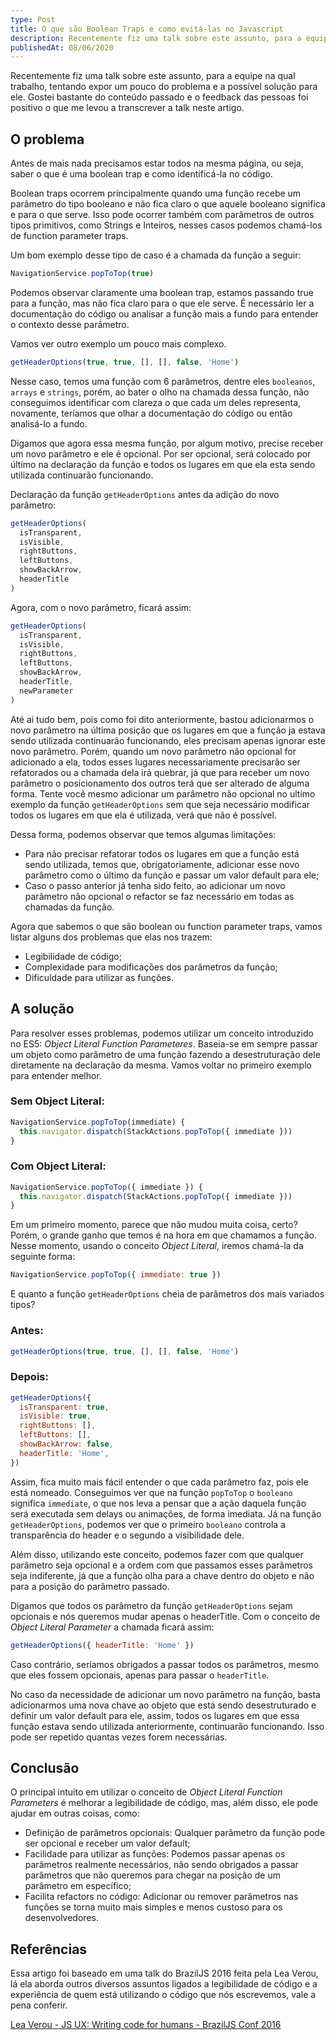 ```yaml
---
type: Post
title: O que são Boolean Traps e como evitá-las no Javascript
description: Recentemente fiz uma talk sobre este assunto, para a equipe na qual trabalho, tentando expor um pouco do problema e a possível solução para ele. Gostei bastante do conteúdo passado e o feedback das pessoas foi positivo o que me levou a transcrever a talk neste artigo.
publishedAt: 08/06/2020
---
```


Recentemente fiz uma talk sobre este assunto, para a equipe na qual trabalho, tentando expor um pouco do problema e a possível solução para ele. Gostei bastante do conteúdo passado e o feedback das pessoas foi positivo o que me levou a transcrever a talk neste artigo.

## O problema

Antes de mais nada precisamos estar todos na mesma página, ou seja, saber o que é uma boolean trap e como identificá-la no código.

Boolean traps ocorrem principalmente quando uma função recebe um parâmetro do tipo booleano e não fica claro o que aquele booleano significa e para o que serve. Isso pode ocorrer também com parâmetros de outros tipos primitivos, como Strings e Inteiros, nesses casos podemos chamá-los de function parameter traps.

Um bom exemplo desse tipo de caso é a chamada da função a seguir:

```javascript
NavigationService.popToTop(true)
```

Podemos observar claramente uma boolean trap, estamos passando true para a função, mas não fica claro para o que ele serve. É necessário ler a documentação do código ou analisar a função mais a fundo para entender o contexto desse parâmetro.

Vamos ver outro exemplo um pouco mais complexo.

```javascript
getHeaderOptions(true, true, [], [], false, 'Home')
```

Nesse caso, temos uma função com 6 parâmetros, dentre eles `booleanos`, `arrays` e `strings`, porém, ao bater o olho na chamada dessa função, não conseguimos identificar com clareza o que cada um deles representa, novamente, teríamos que olhar a documentação do código ou então analisá-lo a fundo.

Digamos que agora essa mesma função, por algum motivo, precise receber um novo parâmetro e ele é opcional. Por ser opcional, será colocado por último na declaração da função e todos os lugares em que ela esta sendo utilizada continuarão funcionando.

Declaração da função `getHeaderOptions` antes da adição do novo parâmetro:

```javascript
getHeaderOptions(
  isTransparent,
  isVisible,
  rightButtons,
  leftButtons,
  showBackArrow,
  headerTitle
)
```

Agora, com o novo parâmetro, ficará assim:

```javascript
getHeaderOptions(
  isTransparent,
  isVisible,
  rightButtons,
  leftButtons,
  showBackArrow,
  headerTitle,
  newParameter
)
```

Até ai tudo bem, pois como foi dito anteriormente, bastou adicionarmos o novo parâmetro na última posição que os lugares em que a função ja estava sendo utilizada continuarão funcionando, eles precisam apenas ignorar este novo parâmetro. Porém, quando um novo parâmetro não opcional for adicionado a ela, todos esses lugares necessariamente precisarão ser refatorados ou a chamada dela irá quebrar, já que para receber um novo parâmetro o posicionamento dos outros terá que ser alterado de alguma forma. Tente você mesmo adicionar um parâmetro não opcional no ultimo exemplo da função `getHeaderOptions` sem que seja necessário modificar todos os lugares em que ela é utilizada, verá que não é possível.

Dessa forma, podemos observar que temos algumas limitações:

- Para não precisar refatorar todos os lugares em que a função está sendo utilizada, temos que, obrigatoriamente, adicionar esse novo parâmetro como o último da função e passar um valor default para ele;
- Caso o passo anterior já tenha sido feito, ao adicionar um novo parâmetro não opcional o refactor se faz necessário em todas as chamadas da função.

Agora que sabemos o que são boolean ou function parameter traps, vamos listar alguns dos problemas que elas nos trazem:

- Legibilidade de código;
- Complexidade para modificações dos parâmetros da função;
- Dificuldade para utilizar as funções.

## A solução

Para resolver esses problemas, podemos utilizar um conceito introduzido no ES5: _Object Literal Function Parameteres_. Baseia-se em sempre passar um objeto como parâmetro de uma função fazendo a desestruturação dele diretamente na declaração da mesma. Vamos voltar no primeiro exemplo para entender melhor.

### Sem Object Literal:

```javascript
NavigationService.popToTop(immediate) {
  this.navigator.dispatch(StackActions.popToTop({ immediate }))
}
```

### Com Object Literal:

```javascript
NavigationService.popToTop({ immediate }) {
  this.navigator.dispatch(StackActions.popToTop({ immediate }))
}
```

Em um primeiro momento, parece que não mudou muita coisa, certo? Porém, o grande ganho que temos é na hora em que chamamos a função. Nesse momento, usando o conceito _Object Literal_, iremos chamá-la da seguinte forma:

```javascript
NavigationService.popToTop({ immediate: true })
```

E quanto a função `getHeaderOptions` cheia de parâmetros dos mais variados tipos?

### Antes:

```javascript
getHeaderOptions(true, true, [], [], false, 'Home')
```

### Depois:

```javascript
getHeaderOptions({
  isTransparent: true,
  isVisible: true,
  rightButtons: [],
  leftButtons: [],
  showBackArrow: false,
  headerTitle: 'Home',
})
```

Assim, fica muito mais fácil entender o que cada parâmetro faz, pois ele está nomeado. Conseguimos ver que na função `popToTop` o `booleano` significa `immediate`, o que nos leva a pensar que a ação daquela função será executada sem delays ou animações, de forma imediata. Já na função `getHeaderOptions`, podemos ver que o primeiro `booleano` controla a transparência do header e o segundo a visibilidade dele.

Além disso, utilizando este conceito, podemos fazer com que qualquer parâmetro seja opcional e a ordem com que passamos esses parâmetros seja indiferente, já que a função olha para a chave dentro do objeto e não para a posição do parâmetro passado.

Digamos que todos os parâmetro da função `getHeaderOptions` sejam opcionais e nós queremos mudar apenas o headerTitle. Com o conceito de _Object Literal Parameter_ a chamada ficará assim:

```javascript
getHeaderOptions({ headerTitle: 'Home' })
```

Caso contrário, seríamos obrigados a passar todos os parâmetros, mesmo que eles fossem opcionais, apenas para passar o `headerTitle`.

No caso da necessidade de adicionar um novo parâmetro na função, basta adicionarmos uma nova chave ao objeto que está sendo desestruturado e definir um valor default para ele, assim, todos os lugares em que essa função estava sendo utilizada anteriormente, continuarão funcionando. Isso pode ser repetido quantas vezes forem necessárias.

## Conclusão

O principal intuito em utilizar o conceito de _Object Literal Function Parameters_ é melhorar a legibilidade de código, mas, além disso, ele pode ajudar em outras coisas, como:

- Definição de parâmetros opcionais: Qualquer parâmetro da função pode ser opcional e receber um valor default;
- Facilidade para utilizar as funções: Podemos passar apenas os parâmetros realmente necessários, não sendo obrigados a passar parâmetros que não queremos para chegar na posição de um parâmetro em específico;
- Facilita refactors no código: Adicionar ou remover parâmetros nas funções se torna muito mais simples e menos custoso para os desenvolvedores.

## Referências

Essa artigo foi baseado em uma talk do BrazilJS 2016 feita pela Lea Verou, lá ela aborda outros diversos assuntos ligados a legibilidade de código e a experiência de quem está utilizando o código que nós escrevemos, vale a pena conferir.

[Lea Verou - JS UX: Writing code for humans - BrazilJS Conf 2016](https://www.youtube.com/watch?v=loj3CLHovt0&list=PLIjRSZIgC41N7neVqbcKVaS0A4TxY_aLL)
